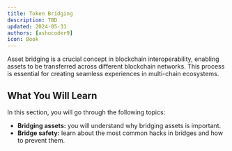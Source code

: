 ```yaml
---
title: Token Bridging
description: TBD
updated: 2024-05-31
authors: [ashucoder9]
icon: Book
---
```


Asset bridging is a crucial concept in blockchain interoperability, enabling assets to be transferred across different blockchain networks. This process is essential for creating seamless experiences in multi-chain ecosystems.

## What You Will Learn

In this section, you will go through the following topics:

- **Bridging assets:** you will understand why bridging assets is important.
- **Bridge safety:** learn about the most common hacks in bridges and how to prevent them.
